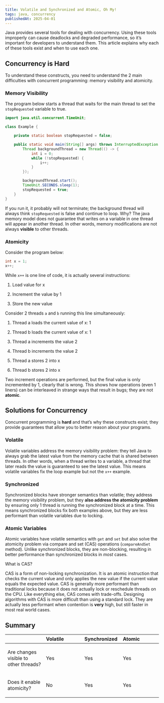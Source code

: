 ```yaml
---
title: Volatile and Synchronized and Atomic, Oh My!
tags: java, concurrency
publishedAt: 2025-04-01
---
```


Java provides several tools for dealing with concurrency. Using these
tools improperly can cause deadlocks and degraded performance, so it’s
important for developers to understand them. This article explains why
each of these tools exist and when to use each one.

## Concurrency is Hard

To understand these constructs, you need to understand the 2 main
difficulties with concurrent programming: memory visibility and
atomicity.

### Memory Visibility

The program below starts a thread that waits for the main thread to set
the `stopRequested` variable to true.

```java
import java.util.concurrent.TimeUnit;

class Example {

    private static boolean stopRequested = false;

    public static void main(String[] args) throws InterruptedException {
        Thread backgroundThread = new Thread(() -> {
            int i = 0;
            while (!stopRequested) {
                i++;
            }
        });

        backgroundThread.start();
        TimeUnit.SECONDS.sleep(1);
        stopRequested = true;
    }
}
```

If you run it, it probably will not terminate; the background thread
will always think `stopRequested` is false and continue to loop. Why?
The java memory model does not guarantee that writes on a variable in
one thread will appear in another thread. In other words, memory
modifications are not always **visible** to other threads.

### Atomicity

Consider the program below:

```java
int x = 1;
x++;
```

While `x++` is one line of code, it is actually several instructions:

1.  Load value for x

2.  Increment the value by 1

3.  Store the new value

Consider 2 threads `a` and `b` running this line simultaneously:

1.  Thread a loads the current value of x: 1

2.  Thread b loads the current value of x: 1

3.  Thread a increments the value 2

4.  Thread b increments the value 2

5.  Thread a stores 2 into x

6.  Thread b stores 2 into x

Two increment operations are performed, but the final value is only
incremented by 1, clearly that is wrong. This shows how operations (even
1 liners) can be interleaved in strange ways that result in bugs; they
are not **atomic**.

## Solutions for Concurrency

Concurrent programming is **hard** and that’s why these constructs
exist; they provide guarantees that allow you to better reason about
your programs.

### Volatile

Volatile variables address the memory visibility problem: they tell Java
to always grab the latest value from the memory cache that is shared
between threads. In other words, when a thread writes to a variable, a
thread that later reads the value is guaranteed to see the latest value.
This means volatile variables fix the loop example but not the `x++`
example.

### Synchronized

Synchronized blocks have stronger semantics than volatile; they address
the memory visibility problem, but they **also address the atomicity problem**
by ensuring only 1 thread is running the synchronized block at a time.
This means synchronized blocks fix both examples above, but they are
less performant than volatile variables due to locking.

### Atomic Variables

Atomic variables have volatile semantics with `get` and `set` but also
solve the atomicity problem via compare and set (CAS) operations
(`compareAndSet` method). Unlike synchronized blocks, they are
non-blocking, resulting in better performance than synchronized blocks
in _most_ cases.

What is CAS?

CAS is a form of non-locking synchronization. It is an atomic
instruction that checks the current value and only applies the new value
if the current value equals the expected value. CAS is generally more
performant than traditional locks because it does not actually lock or
reschedule threads on the CPU. Like everything else, CAS comes with
trade-offs. Designing algorithms with CAS is more difficult than using a
standard lock. They are actually less performant when contention is
**very** high, but still faster in most real world cases.

## Summary

<table>
    <colgroup>
        <col style="width: 25%" />
        <col style="width: 25%" />
        <col style="width: 25%" />
        <col style="width: 25%" />
    </colgroup>
    <thead>
        <tr class="header">
            <th style="text-align: left;"></th>
            <th style="text-align: left;">Volatile</th>
            <th style="text-align: left;">Synchronized</th>
            <th style="text-align: left;">Atomic</th>
        </tr>
    </thead>
    <tbody>
        <tr class="odd">
            <td style="text-align: left;">
                <p>Are changes visible to other threads?</p>
            </td>
            <td style="text-align: left;">
                <p>Yes</p>
            </td>
            <td style="text-align: left;">
                <p>Yes</p>
            </td>
            <td style="text-align: left;">
                <p>Yes</p>
            </td>
        </tr>
        <tr class="even">
            <td style="text-align: left;">
                <p>Does it enable atomicity?</p>
            </td>
            <td style="text-align: left;">
                <p>No</p>
            </td>
            <td style="text-align: left;">
                <p>Yes</p>
            </td>
            <td style="text-align: left;">
                <p>Yes</p>
            </td>
        </tr>
    </tbody>
</table>

